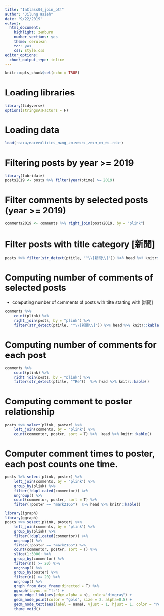 ```yaml
---
title: "InClass04_join_ptt"
author: "Jilung Hsieh"
date: "9/22/2019"
output:
  html_document:
    highlight: zenburn
    number_sections: yes
    theme: cerulean
    toc: yes
    css: style.css
editor_options:
  chunk_output_type: inline
---
```


```r
knitr::opts_chunk$set(echo = TRUE)
```

# Loading libraries
```r
library(tidyverse)
options(stringsAsFactors = F)
```

# Loading data
```r
load("data/HatePolitics_Hang_20190101_2019_06_01.rda")
```

# Filtering posts by year >= 2019
```r
library(lubridate)
posts2019 <- posts %>% filter(year(ptime) >= 2019)
```


# Filter comments by selected posts (year >= 2019)
```r
comments2019 <- comments %>% right_join(posts2019, by = "plink")
```

# Filter posts with title category [新聞]
```r
posts %>% filter(str_detect(ptitle, "^\\[新聞\\]")) %>% head %>% knitr::kable()
```

# Computing number of comments of selected posts
- computing number of comments of posts with tilte starting with [新聞]
```r
comments %>%
    count(plink) %>%
    right_join(posts, by = "plink") %>%
    filter(str_detect(ptitle, "^\\[新聞\\]")) %>% head %>% knitr::kable()
```

# Computing number of comments for each post
```r
comments %>%
    count(plink) %>%
    right_join(posts, by = "plink") %>%
    filter(str_detect(ptitle, "^Re"))  %>% head %>% knitr::kable()
```

# Computing comment to poster relationship
```r
posts %>% select(plink, poster) %>%
    left_join(comments, by = "plink") %>%
    count(commentor, poster, sort = T) %>%  head %>% knitr::kable()
```


# Computer comment times to poster, each post counts one time.
```r
posts %>% select(plink, poster) %>%
    left_join(comments, by = "plink") %>%
    group_by(plink) %>%
    filter(!duplicated(commentor)) %>%
    ungroup() %>%
    count(commentor, poster, sort = T) %>%
    filter(!poster == "mark2165")  %>% head %>% knitr::kable()

```


```r
library(igraph)
library(ggraph)
posts %>% select(plink, poster) %>%
    left_join(comments, by = "plink") %>%
    group_by(plink) %>%
    filter(!duplicated(commentor)) %>%
    ungroup() %>%
    filter(!poster == "mark2165") %>%
    count(commentor, poster, sort = T) %>%
    slice(1:3000) %>%
    group_by(commentor) %>%
    filter(n() >= 20) %>%
    ungroup() %>%
    group_by(poster) %>%
    filter(n() >= 20) %>%
    ungroup() %>%
    graph_from_data_frame(directed = T) %>%
    ggraph(layout = "fr") +
    geom_edge_link(aes(edge_alpha = n), color="dimgray") +
    geom_node_point(color = "gold", size = 2, alpha=0.5) +
    geom_node_text(aes(label = name), vjust = 1, hjust = 1, color = "royalblue", alpha = 0.8) + 
    theme_void()

```







